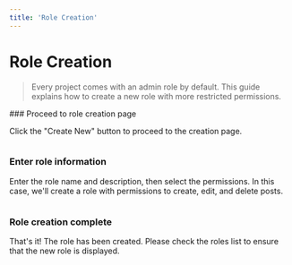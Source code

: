 ```yaml
---
title: 'Role Creation'
---
```



# Role Creation

> Every project comes with an admin role by default. This guide explains how to create a new role with more restricted permissions.

<Steps>
### Proceed to role creation page

Click the "Create New" button to proceed to the creation page.

<Image imageUrl="https://cdn.collections.dev/docs/role-creation/role-step-1.png" />

### Enter role information

Enter the role name and description, then select the permissions. In this case, we'll create a role with permissions to create, edit, and delete posts.

<Image imageUrl="https://cdn.collections.dev/docs/role-creation/role-step-2.png" />

### Role creation complete

That's it! The role has been created. Please check the roles list to ensure that the new role is displayed.

</Steps>

